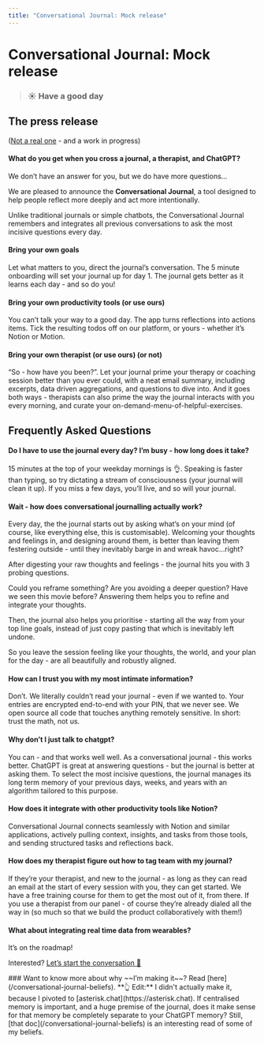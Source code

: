 ```yaml
---
title: "Conversational Journal: Mock release"
---
```


# Conversational Journal: Mock release

> ### ☀️ Have a good day

## The press release

([Not a real one](https://www.aboutamazon.com/news/workplace/an-insider-look-at-amazons-culture-and-processes) - and a work in progress)

#### What do you get when you cross a journal, a therapist, and ChatGPT?
We don’t have an answer for you, but we do have more questions…

We are pleased to announce the **Conversational Journal**, a tool designed to help people reflect more deeply and act more intentionally. 

Unlike traditional journals or simple chatbots, the Conversational Journal remembers and integrates all previous conversations to ask the most incisive questions every day.

#### Bring your own goals

Let what matters to you, direct the journal’s conversation. The 5 minute onboarding will set your journal up for day 1.  The journal gets better as it learns each day - and so do you!

#### Bring your own productivity tools (or use ours)

You can’t talk your way to a good day. The app turns reflections into actions items. Tick the resulting todos off on our platform, or yours - whether it’s Notion or Motion.

#### Bring your own therapist (or use ours) (or not)

 “So - how have you been?”. Let your journal prime your therapy or coaching session better than you ever could, with a neat email summary, including excerpts, data driven aggregations, and questions to dive into. And it goes both ways - therapists can also prime the way the journal interacts with you every morning, and curate your on-demand-menu-of-helpful-exercises.

## Frequently Asked Questions

#### Do I have to use the journal every day? I’m busy - how long does it take?

15 minutes at the top of your weekday mornings is 👌. Speaking is faster than typing, so try dictating a stream of consciousness (your journal will clean it up). If you miss a few days, you’ll live, and so will your journal. 

#### Wait - how does conversational journalling actually work?
Every day, the the journal starts out by asking what’s on your mind (of course, like everything else, this is customisable). Welcoming your thoughts and feelings in, and designing around them, is better than leaving them festering outside - until they inevitably barge in and wreak havoc…right? 

After digesting your raw thoughts and feelings - the journal hits you with 3 probing questions. 

Could you reframe something? Are you avoiding a deeper question? Have we seen this movie before? Answering them helps you to refine and integrate your thoughts.

Then, the journal also helps you prioritise - starting all the way from your top line goals, instead of just copy pasting that which is inevitably left undone. 

So you leave the session feeling like your thoughts, the world, and your plan for the day - are all beautifully and robustly aligned. 

#### How can I trust you with my most intimate information?

Don’t. We literally couldn’t read your journal - even if we wanted to. Your entries are encrypted end-to-end with your PIN, that we never see. We open source all code that touches anything remotely sensitive. In short: trust the math, not us.

#### Why don’t I just talk to chatgpt?

You can - and that works well well. As a conversational journal - this works better. ChatGPT is great at answering questions - but the journal is better at asking them.  To select the most incisive questions, the journal manages its long term memory of your previous days, weeks, and years with an algorithm tailored to this purpose.

#### How does it integrate with other productivity tools like Notion?

Conversational Journal connects seamlessly with Notion and similar applications, actively pulling context, insights, and tasks from those tools, and sending structured tasks and reflections back. 

#### How does my therapist figure out how to tag team with my journal?

If they’re your therapist, and new to the journal - as long as they can read an email at the start of every session with you, they can get started. We have a free training course for them to get the most out of it, from there. If you use a therapist from our panel - of course they’re already dialed all the way in (so much so that we build the product collaboratively with them!)

#### What about integrating real time data from wearables?

It’s on the roadmap!

Interested? [Let’s start the conversation 🥂](mailto:hi@arjun.md?subject=Could%20I%20try%20the%20conversation%20journal%3F)


<aside>
### Want to know more about why ~~I’m making it~~? Read [here](/conversational-journal-beliefs).
**👆 Edit:** I didn't actually make it, because I pivoted to [asterisk.chat](https://asterisk.chat). If centralised memory is important, and a huge premise of the journal, does it make sense for that memory be completely separate to your ChatGPT memory? Still, [that doc](/conversational-journal-beliefs) is an interesting read of some of my beliefs. 
</aside>